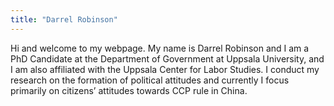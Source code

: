 ```yaml
---
title: "Darrel Robinson"
---
```


Hi and welcome to my webpage.  My name is Darrel Robinson and I am a PhD Candidate at the Department of Government at Uppsala University, and I am also affiliated with the Uppsala Center for Labor Studies.  I conduct my research on the formation of political attitudes and currently I focus primarily on citizens' attitudes towards CCP rule in China.   
